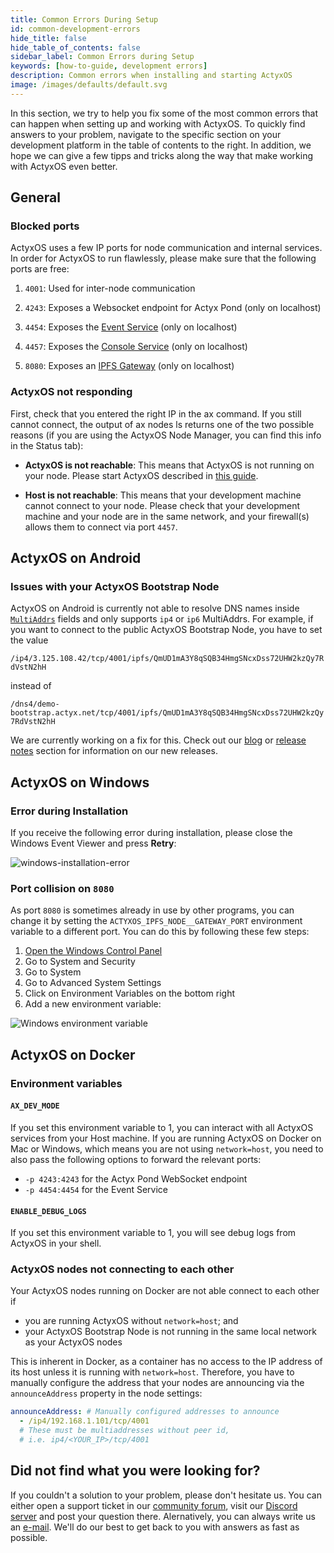 ```yaml
---
title: Common Errors During Setup
id: common-development-errors
hide_title: false
hide_table_of_contents: false
sidebar_label: Common Errors during Setup
keywords: [how-to-guide, development errors]
description: Common errors when installing and starting ActyxOS
image: /images/defaults/default.svg
---
```


In this section, we try to help you fix some of the most common errors that can happen when setting up and working with ActyxOS.
To quickly find answers to your problem, navigate to the specific section on your development platform in the table of contents to the right.
In addition, we hope we can give a few tipps and tricks along the way that make working with ActyxOS even better.

## General

### Blocked ports

ActyxOS uses a few IP ports for node communication and internal services.
In order for ActyxOS to run flawlessly, please make sure that the following ports are free:

1. `4001`: Used for inter-node communication

2. `4243`: Exposes a Websocket endpoint for Actyx Pond (only on localhost)

3. `4454`: Exposes the [Event Service](../../reference/actyx-api.mdx) (only on localhost)

4. `4457`: Exposes the [Console Service](../../reference/actyx-api.mdx) (only on localhost)

5. `8080`: Exposes an [IPFS Gateway](https://docs.ipfs.io/concepts/ipfs-gateway/) (only on localhost)

### ActyxOS not responding

First, check that you entered the right IP in the ax command.
If you still cannot connect, the output of ax nodes ls returns one of the two possible reasons (if you are using the ActyxOS Node Manager, you can find this info in the Status tab):

- **ActyxOS is not reachable**: This means that ActyxOS is not running on your node.
  Please start ActyxOS described in [this guide](../local-development/installing-actyx.mdx).

- **Host is not reachable**: This means that your development machine cannot connect to your node.
  Please check that your development machine and your node are in the same network, and your firewall(s) allows them to connect via port `4457`.

## ActyxOS on Android

### Issues with your ActyxOS Bootstrap Node

ActyxOS on Android is currently not able to resolve DNS names inside [`MultiAddrs`](https://multiformats.io/multiaddr/) fields and only supports `ip4` or `ip6` MultiAddrs.
For example, if you want to connect to the public ActyxOS Bootstrap Node, you have to set the value

`/ip4/3.125.108.42/tcp/4001/ipfs/QmUD1mA3Y8qSQB34HmgSNcxDss72UHW2kzQy7RdVstN2hH`

instead of

`/dns4/demo-bootstrap.actyx.net/tcp/4001/ipfs/QmUD1mA3Y8qSQB34HmgSNcxDss72UHW2kzQy7RdVstN2hH`

We are currently working on a fix for this.
Check out our [blog](https://developer.actyx.com/blog) or [release notes](https://developer.actyx.com/releases) section for information on our new releases.

## ActyxOS on Windows

### Error during Installation

If you receive the following error during installation, please close the Windows Event Viewer and press **Retry**:

![windows-installation-error](../../../images/how-to-guides/local-development/windows-installation-error.png)

### Port collision on `8080`

As port `8080` is sometimes already in use by other programs, you can change it by setting the `ACTYXOS_IPFS_NODE__GATEWAY_PORT` environment variable to a different port.
You can do this by following these few steps:

1. [Open the Windows Control Panel](https://support.microsoft.com/en-us/help/13764/windows-where-is-control-panel)
2. Go to System and Security
3. Go to System
4. Go to Advanced System Settings
5. Click on Environment Variables on the bottom right
6. Add a new environment variable:

![Windows environment variable](../../../images/how-to-guides/local-development/windows-environment-variables.png)

## ActyxOS on Docker

### Environment variables

<!-- this can probably go -->

#### `AX_DEV_MODE`

If you set this environment variable to 1, you can interact with all ActyxOS services from your Host machine.
If you are running ActyxOS on Docker on Mac or Windows, which means you are not using `network=host`, you need to also pass the following options to forward the relevant ports:

- `-p 4243:4243` for the Actyx Pond WebSocket endpoint
- `-p 4454:4454` for the Event Service

#### `ENABLE_DEBUG_LOGS`

If you set this environment variable to 1, you will see debug logs from ActyxOS in your shell.

### ActyxOS nodes not connecting to each other

Your ActyxOS nodes running on Docker are not able connect to each other if

- you are running ActyxOS without `network=host`; and
- your ActyxOS Bootstrap Node is not running in the same local network as your ActyxOS nodes

This is inherent in Docker, as a container has no access to the IP address of its host unless it is running with `network=host`. Therefore, you have to manually configure the address that your nodes are announcing via the `announceAddress` property in the node settings:

```yml
announceAddress: # Manually configured addresses to announce
  - /ip4/192.168.1.101/tcp/4001
  # These must be multiaddresses without peer id,
  # i.e. ip4/<YOUR_IP>/tcp/4001
```

## Did not find what you were looking for?

If you couldn't a solution to your problem, please don't hesitate us.
You can either open a support ticket in our [community forum](https://community.actyx.com), visit our [Discord server](https://discord.gg/262yJhc) and post your question there.
Alernatively, you can always write us an [e-mail](mailto:developer@actyx.io).
We'll do our best to get back to you with answers as fast as possible.
